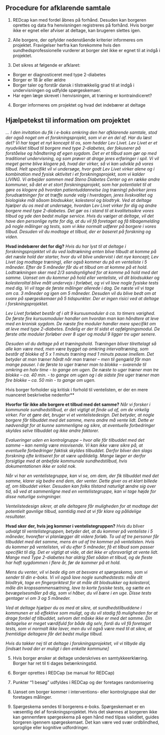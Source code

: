 ## Procedure for afklarende samtale

1.  REDcap kan med fordel åbnes på forhånd. Desuden kan borgeren oprettes og data fra henvisningen registreres på forhånd. Hvis borger ikke er egnet eller afviser at deltage, kan brugeren slettes igen.

2.  Alle borgere, der opfylder nedenstående kriterier informeres om projektet. Fravigelser herfra kan forekomme hvis den sundhedsprofessionelle vurderer at borger slet ikke er egnet til at indgå i projektet.

3.  Det sikres at følgende er afklaret:

-   Borger er diagnosticeret med type 2-diabetes
-   Borger er 18 år eller ældre
-   Borger taler og forstår dansk i tilstrækkelig grad til at indgå i undervisningen og udfylde spørgeskemaer.
-   Har egen læge skrevet i henvisningen, at træning er kontraindiceret?

4.  Borger informeres om projektet og hvad det indebærer at deltage

## Hjælpetekst til information om projektet

*… I den invitation du fik i e-boks omkring den her afklarende samtale, stod der også noget om et forskningsprojekt, som vi er en del af. Har du læst det? Vi har taget et nyt koncept til os, som hedder Lev Livet. Lev Livet er et nyudviklet tilbud til borgere med type 2-diabetes, der fokuserer på forståelse og håndtering af egen sygdom. Det er et tilbud som gør op med traditionel undervisning, og som prøver at drage jeres erfaringer i spil.* *Vi vil meget gerne blive klogere på, hvad der virker, så vi kan udvikle på vores tilbud. Helt specifikt vil vi undersøge, hvor godt Lev Livet virker alene og i kombination med fysisk aktivitet i et forskningsprojekt, som vi kalder LIVING.* *Vi arbejder sammen med Steno Diabetes Center og en række andre kommuner, så det er et stort forskningsprojekt, som har potentialet til at gøre os klogere på hvordan patientuddannelse (og træning) påvirker jeres forudsætninger for at træffe sunde valg i hverdagen, jeres livskvalitet og biologiske mål såsom blodsukker, kolesterol og blodtryk.* *Ved at deltage hjælper du os med at undersøge, hvordan Lev Livet virker for dig og andre borgere med type 2-diabetes. Det gør os i stand til at kvalitetssikre vores tilbud og yde den bedst mulige service. Hvis du vælger at deltage, vil det have den personlige nytte for dig, at du vil få foretaget og få tilbagemelding på nogle målinger og tests, som vi ikke normalt udfører på borgere i vores tilbud. Desuden vil du modtage et tilbud, der er baseret på forskning og viden.*

**Hvad indebærer det for dig?** *Hvis du har lyst til at deltage i forskningsprojektet vil du ved lodtrækning enten blive tilbudt at komme på det næste hold der starter, hvor du vil blive undervist i det nye koncept; Lev Livet (og modtage træning), eller også kommer du på en venteliste i 5 måneder. Efter de 5 måneder får du et tilbud om at komme på et hold. Lodtrækningen sker med 2/3 sandsynlighed for at komme på hold med det samme. Uanset om du kommer på hold eller venteliste, vil dit blodsukker og kolesteroltal blive målt undervejs i forløbet, og vi vil lave nogle fysiske tests med dig. Vi vil tage de første målinger allerede i dag. De næste vil vi tage om ca. 3 måneder og igen om 5 måneder. Desuden vil du blive bedt om at svare på spørgeskemaer på 5 tidspunkter. Der er ingen risici ved at deltage i forskningsprojektet.*

*Lev Livet forløbet består af i alt 9 kursusmoduler á ca. to timers varighed. De første fire kursusmoduler handler om hvordan man kan håndtere at leve med en kronisk sygdom. De næste fire moduler handler mere specifikt om at leve med type 2-diabetes. Endelig er der til sidst et opfølgningsmodul. De første otte moduler forløber over 8 uger og modul 9 ligger tre uger senere.*

*Desuden vil du deltage på et træningshold. Træningen bliver tilrettelagt så alle kan være med, men være bygget op omkring intervaltræning, som består af blokke af 5 x 1 minuts træning med 1 minuts pause imellem. Det betyder at man træner hårdt når man træner – men til gengæld får man mange pauser. I de første to uger træner man to blokke – svarende til omkring en halv time - to gange om ugen. De næste to uger træner man tre blokke – ca. 40 min. - to gange om ugen og i de sidste fire uger træner man fire blokke – ca. 50 min - to gange om ugen.*

:::{.callout-tip}
Hvis borger forholder sig kritisk i forhold til ventelisten, er der en mere nuanceret beskrivelse nedenfor**

**Hvorfor får ikke alle borgere et tilbud med det samme?** *Når vi forsker i kommunale sundhedstilbud, er det vigtigt at finde ud af, om de virkelig virker. For at gøre det, bruger vi et ventelistedesign. Det betyder, at nogle borgere får tilbuddet med det samme, mens andre må vente lidt. Dette er nødvendigt for at kunne sammenligne og sikre, at eventuelle forbedringer skyldes selve tilbuddet og ikke andre faktorer.*
:::

*Evalueringer uden en kontrolgruppe – hvor alle får tilbuddet med det samme – kan nemlig være misvisende. Vi kan ikke være sikre på, at eventuelle forbedringer faktisk skyldes tilbuddet. Derfor bliver den slags forskning ofte kritiseret for at være upålidelig. Mange læger er derfor forsigtige med at anbefale kommunale sundhedstilbud, hvis dokumentationen ikke er solid nok.*

*Når vi har en ventelistegruppe, kan vi se, om dem, der fik tilbuddet med det samme, klarer sig bedre end dem, der venter. Dette giver os et klart billede af, om tilbuddet virker. Desuden kan folks tilstand naturligt ændre sig over tid, så ved at sammenligne med en ventelistegruppe, kan vi tage højde for disse naturlige svingninger.*

*Ventelistedesign sikrer, at alle deltagere får muligheden for at modtage det potentielt gavnlige tilbud, samtidig med at vi får klare og pålidelige resultater.*

**Hvad sker der, hvis jeg kommer i ventelistegruppen?** *Hvis du bliver udvalgt til ventelistegruppen, betyder det, at du kommer på venteliste i 5 måneder, hvorefter vi planlægger dit videre forløb. To ud af tre personer får tilbuddet med det samme, mens én ud af tre kommer på ventelisten. Hvis du kommer på ventelisten, vil du efter 5 måneder, få et tilbud som passer specifikt til dig. Det er vigtigt at vide, at det ikke er uforsvarligt at vente lidt. Mange med Type 2-diabetes har aldrig fået sådan et tilbud, og de fleste har haft sygdommen i flere år, før de kommer på et hold.*

*Mens du venter, vil vi bede dig om at besvare et spørgeskema, som vi sender til din e-boks. Vi vil også lave nogle sundhedstests: måle dit blodtryk, tage en fingerpriktest for at måle dit blodsukker og kolesterol, måle din kropssammensætning, lave to korte fysiske tests, og sætte en bevægelsesmåler på dig, som vi håber, du vil bære i en uge. Disse tests gentager vi om 3 og 5 måneder.*

*Ved at deltage hjælper du os med at sikre, at sundhedstilbuddene i kommunen er så effektive som muligt, og du vil stadig få muligheden for at drage fordel af tilbuddet, selvom det måske ikke er med det samme. Din deltagelse er meget værdifuld for både dig selv, fordi du vil få foretaget tests, som vi normalt ikke laver, men du vil også være med til at sikre, at fremtidige deltagere får det bedst mulige tilbud.*

*Hvis du takker nej til at deltage i forskningsprojektet, vil vi tilbyde dig \[indsæt hvad der er muligt i den enkelte kommune\]*

5.  Hvis borger ønsker at deltage underskrives en samtykkeerklæring. Borger har ret til ti dages betænkningstid.

6.  Borger oprettes i REDCap (se manual for REDCap)

7.  Punkter "1 besøg" udfyldes i REDCap og der foretages randomisering

8.  Uanset om borger kommer i interventions- eller kontrolgruppe skal der foretages målinger.

9.  Spørgeskema sendes til borgerens e-boks. Spørgeskemaet er en væsentlig del af forskningsprojektet. Hvis det skønnes at borgeren ikke kan gennemføre spørgeskema på egen hånd med tilpas validitet, guides borgeren igennem spørgeskemaet. Det kan være ved svær ordblindhed, sproglige eller kognitive udfordringer.
